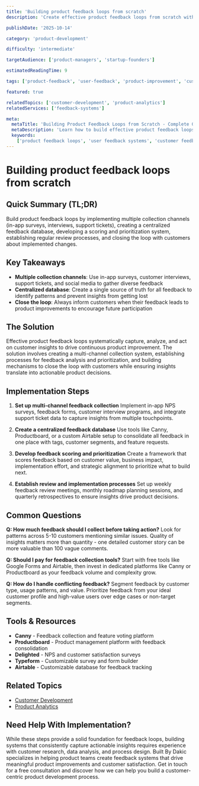 ```yaml
---
title: 'Building product feedback loops from scratch'
description: 'Create effective product feedback loops from scratch with this comprehensive guide covering collection, analysis, and implementation systems.'

publishDate: '2025-10-14'

category: 'product-development'

difficulty: 'intermediate'

targetAudience: ['product-managers', 'startup-founders']

estimatedReadingTime: 9

tags: ['product-feedback', 'user-feedback', 'product-improvement', 'customer-insights']

featured: true

relatedTopics: ['customer-development', 'product-analytics']
relatedServices: ['feedback-systems']

meta:
  metaTitle: 'Building Product Feedback Loops from Scratch - Complete Guide'
  metaDescription: 'Learn how to build effective product feedback loops from scratch, including collection methods, analysis frameworks, and implementation processes.'
  keywords:
    ['product feedback loops', 'user feedback systems', 'customer feedback collection', 'product improvement process']
---
```


# Building product feedback loops from scratch

## Quick Summary (TL;DR)

Build product feedback loops by implementing multiple collection channels (in-app surveys, interviews, support tickets), creating a centralized feedback database, developing a scoring and prioritization system, establishing regular review processes, and closing the loop with customers about implemented changes.

## Key Takeaways

- **Multiple collection channels**: Use in-app surveys, customer interviews, support tickets, and social media to gather diverse feedback
- **Centralized database**: Create a single source of truth for all feedback to identify patterns and prevent insights from getting lost
- **Close the loop**: Always inform customers when their feedback leads to product improvements to encourage future participation

## The Solution

Effective product feedback loops systematically capture, analyze, and act on customer insights to drive continuous product improvement. The solution involves creating a multi-channel collection system, establishing processes for feedback analysis and prioritization, and building mechanisms to close the loop with customers while ensuring insights translate into actionable product decisions.

## Implementation Steps

1. **Set up multi-channel feedback collection**
   Implement in-app NPS surveys, feedback forms, customer interview programs, and integrate support ticket data to capture insights from multiple touchpoints.

2. **Create a centralized feedback database**
   Use tools like Canny, Productboard, or a custom Airtable setup to consolidate all feedback in one place with tags, customer segments, and feature requests.

3. **Develop feedback scoring and prioritization**
   Create a framework that scores feedback based on customer value, business impact, implementation effort, and strategic alignment to prioritize what to build next.

4. **Establish review and implementation processes**
   Set up weekly feedback review meetings, monthly roadmap planning sessions, and quarterly retrospectives to ensure insights drive product decisions.

## Common Questions

**Q: How much feedback should I collect before taking action?**
Look for patterns across 5-10 customers mentioning similar issues. Quality of insights matters more than quantity - one detailed customer story can be more valuable than 100 vague comments.

**Q: Should I pay for feedback collection tools?**
Start with free tools like Google Forms and Airtable, then invest in dedicated platforms like Canny or Productboard as your feedback volume and complexity grow.

**Q: How do I handle conflicting feedback?**
Segment feedback by customer type, usage patterns, and value. Prioritize feedback from your ideal customer profile and high-value users over edge cases or non-target segments.

## Tools & Resources

- **Canny** - Feedback collection and feature voting platform
- **Productboard** - Product management platform with feedback consolidation
- **Delighted** - NPS and customer satisfaction surveys
- **Typeform** - Customizable survey and form builder
- **Airtable** - Customizable database for feedback tracking

## Related Topics

- [Customer Development](/topics/customer-development)
- [Product Analytics](/topics/product-analytics)

## Need Help With Implementation?

While these steps provide a solid foundation for feedback loops, building systems that consistently capture actionable insights requires experience with customer research, data analysis, and process design. Built By Dakic specializes in helping product teams create feedback systems that drive meaningful product improvements and customer satisfaction. Get in touch for a free consultation and discover how we can help you build a customer-centric product development process.
